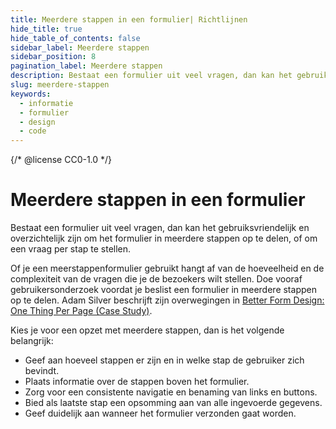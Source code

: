 ```yaml
---
title: Meerdere stappen in een formulier| Richtlijnen
hide_title: true
hide_table_of_contents: false
sidebar_label: Meerdere stappen
sidebar_position: 8
pagination_label: Meerdere stappen
description: Bestaat een formulier uit veel vragen, dan kan het gebruiksvriendelijk en overzichtelijk zijn om het formulier in meerdere stappen op te delen, of om een vraag per stap te stellen.
slug: meerdere-stappen
keywords:
  - informatie
  - formulier
  - design
  - code
---
```


{/* @license CC0-1.0 */}


# Meerdere stappen in een formulier

Bestaat een formulier uit veel vragen, dan kan het gebruiksvriendelijk en overzichtelijk zijn om het formulier in meerdere stappen op te delen, of om een vraag per stap te stellen.

Of je een meerstappenformulier gebruikt hangt af van de hoeveelheid en de complexiteit van de vragen die je de bezoekers wilt stellen. Doe vooraf gebruikersonderzoek voordat je beslist een formulier in meerdere stappen op te delen. Adam Silver beschrijft zijn overwegingen in [<span lang="en">Better Form Design: One Thing Per Page (Case Study)</span>](https://www.smashingmagazine.com/2017/05/better-form-design-one-thing-per-page/).

Kies je voor een opzet met meerdere stappen, dan is het volgende belangrijk:

- Geef aan hoeveel stappen er zijn en in welke stap de gebruiker zich bevindt.
- Plaats informatie over de stappen boven het formulier.
- Zorg voor een consistente navigatie en benaming van links en buttons.
- Bied als laatste stap een opsomming aan van alle ingevoerde gegevens.
- Geef duidelijk aan wanneer het formulier verzonden gaat worden.

<MultistepStepcount />
<MultistepStepcountCode />

<MultistepLocation />
<MultistepLocationCode />

<MultistepConsistency />
<MultistepConsistencyCode />

<MultistepLastCheck />

<MultistepTiming />

<FormFooterInfo />
